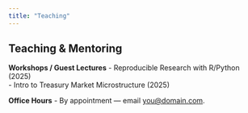 ```yaml
---
title: "Teaching"
---
```


## Teaching & Mentoring

**Workshops / Guest Lectures**
- Reproducible Research with R/Python (2025)  
- Intro to Treasury Market Microstructure (2025)

**Office Hours**
- By appointment — email <you@domain.com>.
